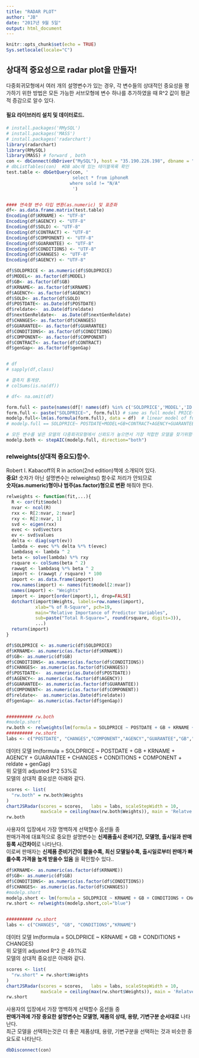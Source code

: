 ---
title: "RADAR PLOT"
author: "JB"
date: "2017년 9월 5일"
output: html_document
---

```{r setup, include=FALSE}
knitr::opts_chunk$set(echo = TRUE)
Sys.setlocale(locale="C")
```

## 상대적 중요성으로 radar plot을 만들자!

다중회귀모형에서 여러 개의 설명변수가 있는 경우, 각 변수들의 상대적인 중요성을 평가하기 위한 방법은 
모든 가능한 서브모형에 변수 하나를 추가하였을 때 R^2 값이 평균적 증감으로 알수 있다.


#### 필요 라이브러리 설치 및 데이터로드.
```{r echo = FALSE}
# install.packages('RMySQL')
# install.packages('MASS')
# install.packages('radarchart')
library(radarchart)
library(RMySQL)
library(MASS) # forward , both 
con <- dbConnect(dbDriver("MySQL"), host = "35.190.226.198", dbname = "jbworks", user = "root", password = "abc123")
# dbListTables(con)  #DB abc에 있는 테이블목록 확인
test.table <- dbGetQuery(con, '
                         select * from iphoneR
                        where sold != "N/A"
                         ')


#### 연속형 변수 타입 변환(as.numeric) 및 표준화
df<- as.data.frame.matrix(test.table)
Encoding(df$KRNAME) <- "UTF-8"
Encoding(df$AGENCY) <- "UTF-8"
Encoding(df$SOLD) <- "UTF-8"
Encoding(df$CONTRACT) <- "UTF-8"
Encoding(df$COMPONENT) <- "UTF-8"
Encoding(df$GUARANTEE) <- "UTF-8"
Encoding(df$CONDITIONS) <- "UTF-8"
Encoding(df$CHANGES) <- "UTF-8"
Encoding(df$AGENCY) <- "UTF-8"

df$SOLDPRICE <- as.numeric(df$SOLDPRICE)
df$MODEL<- as.factor(df$MODEL)
df$GB<- as.factor(df$GB)
df$KRNAME<- as.factor(df$KRNAME)
df$AGENCY<- as.factor(df$AGENCY)
df$SOLD<- as.factor(df$SOLD)
df$POSTDATE<- as.Date(df$POSTDATE)
df$reldate<-  as.Date(df$reldate)
df$nextGenReldate<-  as.Date(df$nextGenReldate)
df$CHANGES<- as.factor(df$CHANGES)
df$GUARANTEE<- as.factor(df$GUARANTEE)
df$CONDITIONS<- as.factor(df$CONDITIONS)
df$COMPONENT<- as.factor(df$COMPONENT)
df$CONTRACT<- as.factor(df$CONTRACT)
df$genGap<- as.factor(df$genGap)


# df
# sapply(df,class)

# 결측치 통계량. 
# colSums(is.na(df))

# df<- na.omit(df)

form.full <- paste(names(df[! names(df) %in% c('SOLDPRICE','MODEL','ID', 'disdate','SOLD', 'nextGenReldate', 'AGENCY')]),collapse ="+")
form.full <- paste("SOLDPRICE~", form.full) # same as full model PRICE~ all other variable with + sign between two variables.
modelp.full<-lm(as.formula(form.full), data = df)  # linear model of full model to test summary and anova.
# modelp.full == SOLDPRICE~ POSTDATE+MODEL+GB+CONTRACT+AGENCY+GUARANTEE+CHANGES+CONDITIONS+COMPONENT+reldate+nextGenReldate+relprice+genGap+DATEGAP+PRICERATE

# 모든 변수를 넣은 모델의 다중회귀모형에서 신뢰도가 높으면서 가장 적합한 모델을 찾기위함이다.
modelp.both <- stepAIC(modelp.full, direction="both")

```

### relweights(상대적 중요도)함수.<br />
Robert I. Kabacoff의 R in action(2nd edition)책에 소개되어 있다.<br />
**중요!** 숫자가 아닌 설명변수는 relweights() 함수로 처리가 안되므로 <br />
**숫자(as.numeric)형이나 범주(as.factor)형으로 변환** 해줘야 한다.<br />
```{r }
relweights <- function(fit,...){
  R <- cor(fit$model)
  nvar <- ncol(R)
  rxx <- R[2:nvar, 2:nvar]
  rxy <- R[2:nvar, 1]
  svd <- eigen(rxx)
  evec <- svd$vectors
  ev <- svd$values
  delta <- diag(sqrt(ev))
  lambda <- evec %*% delta %*% t(evec)
  lambdasq <- lambda ^ 2
  beta <- solve(lambda) %*% rxy
  rsquare <- colSums(beta ^ 2)
  rawwgt <- lambdasq %*% beta ^ 2
  import <- (rawwgt / rsquare) * 100
  import <- as.data.frame(import)
  row.names(import) <- names(fit$model[2:nvar])
  names(import) <- "Weights"
  import <- import[order(import),1, drop=FALSE]
  dotchart(import$Weights, labels=row.names(import),
           xlab="% of R-Square", pch=19,
           main="Relative Importance of Predictor Variables",
           sub=paste("Total R-Square=", round(rsquare, digits=3)),
           ...)
  return(import)
}    
```

```{r echo = FALSE}
df$SOLDPRICE <- as.numeric(df$SOLDPRICE)
df$KRNAME<- as.numeric(as.factor(df$KRNAME))
df$GB<- as.numeric(df$GB)
df$CONDITIONS<- as.numeric(as.factor(df$CONDITIONS))
df$CHANGES<- as.numeric(as.factor(df$CHANGES))
df$POSTDATE<-  as.numeric(as.Date(df$POSTDATE))
df$AGENCY<- as.numeric(as.factor(df$AGENCY))
df$GUARANTEE<- as.numeric(as.factor(df$GUARANTEE))
df$COMPONENT<- as.numeric(as.factor(df$COMPONENT))
df$reldate<-  as.numeric(as.Date(df$reldate))
df$genGap<- as.numeric(as.factor(df$genGap))


########## rw.both
#modelp.short
rw.both <- relweights(lm(formula = SOLDPRICE ~ POSTDATE + GB + KRNAME + AGENCY + GUARANTEE + CHANGES + CONDITIONS + COMPONENT + reldate + genGap, data = df),col="blue")   
########## rw.short
labs <- c("POSTDATE", "CHANGES","COMPONENT","AGENCY","GUARANTEE","GB","CONDITIONS","RELDATE","KRNAME","GENGAP")

```
데이터 모델 lm(formula = SOLDPRICE ~ POSTDATE + GB + KRNAME + AGENCY + GUARANTEE + CHANGES + CONDITIONS + COMPONENT + reldate + genGap)<br />
위 모델의 adjusted R^2 53%로<br />
모델의 상대적 중요성은 아래와 같다.<br />
```{r echo = FALSE}
scores <- list(
  "rw.both" = rw.both$Weights
)
chartJSRadar(scores = scores,   labs = labs, scaleStepWidth = 10, 
             maxScale = ceiling(max(rw.both$Weights)), main = 'Relatve importance for SOLDPRICE with full model')
rw.both

```

사용자의 입장에서 가장 명백하게 선택할수 옵션들 중<br />
판매가격에 대표적으로 중요한 설명변수는 **신제품출시 준비기간, 모델명, 출시일과 판매등록 시간차이**로 나타난다.<br />
이로써 판매자는 **신제품 준비기간이 짧을수록, 최신 모델일수록, 출시일로부터 판매가 빠를수록  가격을 높게 받을수 있음** 을 확인할수 있다..  <br />








```{r echo = FALSE}

df$KRNAME<- as.numeric(as.factor(df$KRNAME))
df$GB<- as.numeric(df$GB)
df$CONDITIONS<- as.numeric(as.factor(df$CONDITIONS))
df$CHANGES<- as.numeric(as.factor(df$CHANGES))
#modelp.short
modelp.short <- lm(formula = SOLDPRICE ~ KRNAME + GB + CONDITIONS + CHANGES, data = df)
rw.short <- relweights(modelp.short,col="blue")    


########## rw.short
labs <- c("CHANGES", "GB", "CONDITIONS","KRNAME")

```
데이터 모델 lm(formula = SOLDPRICE ~ KRNAME + GB + CONDITIONS + CHANGES)<br />
위 모델의 adjusted R^2 은 49.1%로<br />
모델의 상대적 중요성은 아래와 같다.<br />
```{r echo = FALSE}
scores <- list(
  "rw.short" = rw.short$Weights
)
chartJSRadar(scores = scores,   labs = labs, scaleStepWidth = 10, 
             maxScale = ceiling(max(rw.short$Weights)), main = 'Relatve importance for SOLDPRICE with short model')
rw.short
```
사용자의 입장에서 가장 명백하게 선택할수 옵션들 중<br />
**판매가격에 가장 중요한 설명변수는 모델명, 제품의 상태, 용량, 기변구분 순서대로** 나타난다.<br />
최근 모델을 선택하는것은 더 좋은 제품상태, 용량, 기변구분을 선택하는 것과 비슷한 중요도로 나타난다.  <br />

```{r echo = FALSE}
dbDisconnect(con)
```

